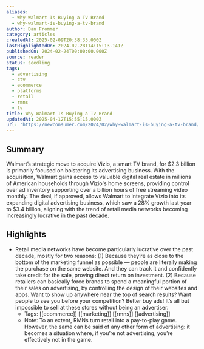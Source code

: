 ```yaml
---
aliases:
  - Why Walmart Is Buying a TV Brand
  - why-walmart-is-buying-a-tv-brand
author: Dan Frommer
category: articles
createdAt: 2025-02-09T20:38:35.000Z
lastHighlightedOn: 2024-02-28T14:15:13.141Z
publishedOn: 2024-02-24T00:00:00.000Z
source: reader
status: seedling
tags:
  - advertising
  - ctv
  - ecommerce
  - platforms
  - retail
  - rmns
  - tv
title: Why Walmart Is Buying a TV Brand
updatedAt: 2025-04-12T15:55:15.000Z
url: 'https://newconsumer.com/2024/02/why-walmart-is-buying-a-tv-brand/'
---
```

## Summary

Walmart’s strategic move to acquire Vizio, a smart TV brand, for $2.3 billion is primarily focused on bolstering its advertising business. With the acquisition, Walmart gains access to valuable digital real estate in millions of American households through Vizio's home screens, providing control over ad inventory supporting over a billion hours of free streaming video monthly. The deal, if approved, allows Walmart to integrate Vizio into its expanding digital advertising business, which saw a 28% growth last year to $3.4 billion, aligning with the trend of retail media networks becoming increasingly lucrative in the past decade.

## Highlights

- Retail media networks have become particularly lucrative over the past decade, mostly for two reasons:
  (1) Because they’re as close to the bottom of the marketing funnel as possible — people are literally making the purchase on the same website. And they can track it and confidently take credit for the sale, proving direct return on investment.
  (2) Because retailers can basically force brands to spend a meaningful portion of their sales on advertising, by controlling the design of their websites and apps. Want to show up anywhere near the top of search results? Want people to see you before your competition? Better buy ads! It’s all but impossible to sell at these stores without being an advertiser.
    - Tags: [[ecommerce]] [[marketing]] [[rmns]] [[advertising]]
    - Note: To an extent, RMNs turn retail into a pay-to-play game. However, the same can be said of any other form of advertising: it becomes a situation where, if you’re not advertising, you’re effectively not in the game.
